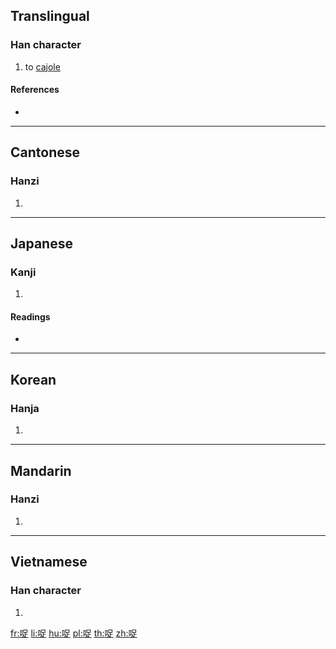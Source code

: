 {{character info/new}}
==Translingual==

===Han character===
{{Han char|rn=30|rad=口|as=07|sn=10|four=66081|canj=RRYO|ids=⿰口足}}

# to [[cajole]]

====References====
* {{Han ref|kx=0190.200|dkj=03653|dj=0410.030|hdz=10630.020|uh=54EB|ud=21739|bh=D0FB|bd=53499}}

----

==Cantonese==

===Hanzi===
{{yue-hanzi|jyut=zuk1|y=juk1}}

# {{defn|lang=yue|sort=口07}}

----

==Japanese==

===Kanji===
{{ja-kanji|grade=|rs=口07}}

# {{defn|lang=ja|sort=口07}}

====Readings====
* {{ja-readings|on=[[しょく]] (shoku), [[そく]] (soku)|kun=[[こびる]] (kobiru)}}

----

==Korean==

===Hanja===
{{ko-hanja|hangeul=족|rv=jok|mr=chok}}

# {{defn|lang=ko|sort=口07}}

----

==Mandarin==

===Hanzi===
{{cmn-hanzi|pin=[[láng]] ([[lang2]]), [[zú]] ([[zu2]])|wg=lang<sup>2</sup>, tsu<sup>2</sup>}}

# {{defn|lang=cmn|sort=口07}}

----

==Vietnamese==

===Han character===
{{vi-hantu|rúc|rs=口07}}

# {{defn|lang=vi}}

[[fr:哫]]
[[li:哫]]
[[hu:哫]]
[[pl:哫]]
[[th:哫]]
[[zh:哫]]